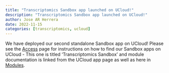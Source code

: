 ```yaml
---
title: "Transcriptomics Sandbox app launched on UCloud!"
description: "Transcriptomics Sandbox app launched on UCloud!"
author: Jose AR Herrera
date: 2022-11-15
categories: [transcriptomics, ucloud]
---
```


We have deployed our second standalone Sandbox app on UCloud! Please see the [Access](https://hds-sandbox.github.io/access/UCloud) page for instructions on how to find our Sandbox apps on UCloud - This one is titled 'Transcriptomics Sandbox' and module documentation is linked from the UCloud app page as well as here in [Modules](https://hds-sandbox.github.io/modules).